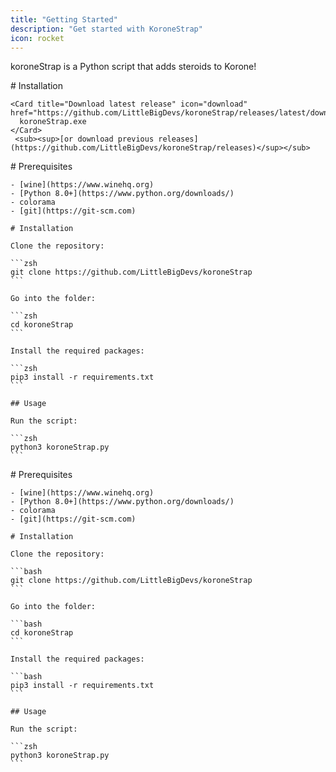 ```yaml
---
title: "Getting Started"
description: "Get started with KoroneStrap"
icon: rocket
---
```

koroneStrap is a Python script that adds steroids to Korone!

<Tabs>
  <Tab title="Windows" icon={"windows"}>
    # Installation

    <Card title="Download latest release" icon="download" href="https://github.com/LittleBigDevs/koroneStrap/releases/latest/download/koroneStrap.exe">
      koroneStrap.exe
    </Card>
     <sub><sup>[or download previous releases](https://github.com/LittleBigDevs/koroneStrap/releases)</sup></sub>
  </Tab>
  <Tab title="macOS" icon={"apple"}>
    # Prerequisites

    - [wine](https://www.winehq.org)
    - [Python 8.0+](https://www.python.org/downloads/)
    - colorama
    - [git](https://git-scm.com)

    # Installation

    Clone the repository:

    ```zsh
    git clone https://github.com/LittleBigDevs/koroneStrap
    ```

    Go into the folder:

    ```zsh
    cd koroneStrap
    ```

    Install the required packages:

    ```zsh
    pip3 install -r requirements.txt
    ```

    ## Usage

    Run the script:

    ```zsh
    python3 koroneStrap.py
    ```
  </Tab>
  <Tab title="Linux" icon={"linux"}>
    # Prerequisites

    - [wine](https://www.winehq.org)
    - [Python 8.0+](https://www.python.org/downloads/)
    - colorama
    - [git](https://git-scm.com)

    # Installation

    Clone the repository:

    ```bash
    git clone https://github.com/LittleBigDevs/koroneStrap
    ```

    Go into the folder:

    ```bash
    cd koroneStrap
    ```

    Install the required packages:

    ```bash
    pip3 install -r requirements.txt
    ```

    ## Usage

    Run the script:

    ```zsh
    python3 koroneStrap.py
    ```
  </Tab>
</Tabs>